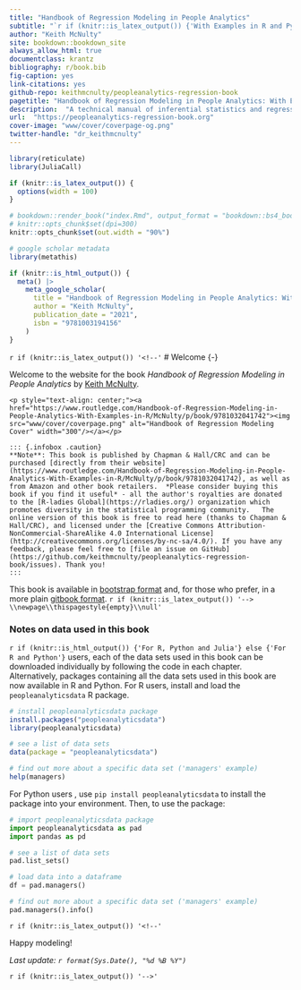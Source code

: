 ```yaml
--- 
title: "Handbook of Regression Modeling in People Analytics"
subtitle: "`r if (knitr::is_latex_output()) {'With Examples in R and Python'} else {'With Examples in R, Python and Julia'}`"
author: "Keith McNulty"
site: bookdown::bookdown_site
always_allow_html: true
documentclass: krantz
bibliography: r/book.bib
fig-caption: yes
link-citations: yes
github-repo: keithmcnulty/peopleanalytics-regression-book
pagetitle: "Handbook of Regression Modeling in People Analytics: With Examples in R, Python and Julia"
description:  "A technical manual of inferential statistics and regression modeling in the people and social sciences"
url:  "https://peopleanalytics-regression-book.org"
cover-image: "www/cover/coverpage-og.png"
twitter-handle: "dr_keithmcnulty"
---
```


```r
library(reticulate)
library(JuliaCall)

if (knitr::is_latex_output()) {
  options(width = 100)
}

# bookdown::render_book("index.Rmd", output_format = "bookdown::bs4_book", config_file = "_bookdown_bs4.yml")
# knitr::opts_chunk$set(dpi=300)
knitr::opts_chunk$set(out.width = "90%")
```

```r
# google scholar metadata
library(metathis)

if (knitr::is_html_output()) {
  meta() |> 
    meta_google_scholar(
      title = "Handbook of Regression Modeling in People Analytics: With Examples in R and Python",
      author = "Keith McNulty",
      publication_date = "2021",
      isbn = "9781003194156"
    ) 
}
```

<!--
<div class="banner">
  <div class="banner__content">
    <div class="banner__text">
      <strong>News:</strong> The new textbook in this series - <i>Handbook of Graphs and Networks in People Analytics</i> - is now online <a href="https://ona-book.org">here</a>
      <button class="banner__close" type="button">
        <span class="material-icons">
          close
        </span>
      </button>
    </div>
  </div>
</div>
<script>
      document.querySelector(".banner__close").addEventListener("click", function() {
        this.closest(".banner").style.display = "none";
      });
</script>
-->

`r if (knitr::is_latex_output()) '<!--'`
# Welcome {-}

Welcome to the website for the book *Handbook of Regression Modeling in People Analytics* by [Keith McNulty](https://twitter.com/dr_keithmcnulty).  

```asis
<p style="text-align: center;"><a href="https://www.routledge.com/Handbook-of-Regression-Modeling-in-People-Analytics-With-Examples-in-R/McNulty/p/book/9781032041742"><img src="www/cover/coverpage.png" alt="Handbook of Regression Modeling Cover" width="300"/></a></p>
  
::: {.infobox .caution}
**Note**: This book is published by Chapman & Hall/CRC and can be purchased [directly from their website](https://www.routledge.com/Handbook-of-Regression-Modeling-in-People-Analytics-With-Examples-in-R/McNulty/p/book/9781032041742), as well as from Amazon and other book retailers.  *Please consider buying this book if you find it useful* - all the author's royalties are donated to the [R-ladies Global](https://rladies.org/) organization which promotes diversity in the statistical programming community.   The online version of this book is free to read here (thanks to Chapman & Hall/CRC), and licensed under the [Creative Commons Attribution-NonCommercial-ShareAlike 4.0 International License](http://creativecommons.org/licenses/by-nc-sa/4.0/). If you have any feedback, please feel free to [file an issue on GitHub](https://github.com/keithmcnulty/peopleanalytics-regression-book/issues). Thank you!
:::
```

This book is available in [bootstrap format](http://peopleanalytics-regression-book.org) and, for those who prefer, in a more plain [gitbook format](http://peopleanalytics-regression-book.org/gitbook/index.html).
`r if (knitr::is_latex_output()) '--> \\newpage\\thispagestyle{empty}\\null'`

### Notes on data used in this book {-}

`r if (knitr::is_html_output()) {'For R, Python and Julia'} else {'For R and Python'}` users, each of the data sets used in this book can be downloaded individually by following the code in each chapter.  Alternatively, packages containing all the data sets used in this book are now available in R and Python.  For R users, install and load the `peopleanalyticsdata` R package.  

```r
# install peopleanalyticsdata package
install.packages("peopleanalyticsdata")
library(peopleanalyticsdata)

# see a list of data sets
data(package = "peopleanalyticsdata")

# find out more about a specific data set ('managers' example)
help(managers)
```

For Python users , use `pip install peopleanalyticsdata` to install the package into your environment. Then, to use the package:

```python
# import peopleanalyticsdata package
import peopleanalyticsdata as pad
import pandas as pd

# see a list of data sets
pad.list_sets()

# load data into a dataframe
df = pad.managers()

# find out more about a specific data set ('managers' example)
pad.managers().info()

```

`r if (knitr::is_latex_output()) '<!--'`

Happy modeling!

*Last update:  `r format(Sys.Date(), "%d %B %Y")`*

`r if (knitr::is_latex_output()) '-->'`







